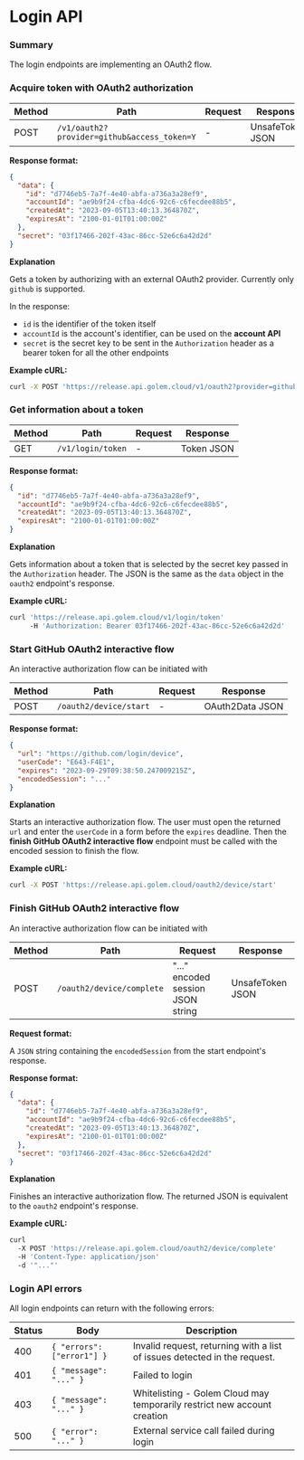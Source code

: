 # Login API

### Summary

The login endpoints are implementing an OAuth2 flow.

### Acquire token with OAuth2 authorization

| Method | Path                                        | Request | Response         |
| ------ | ------------------------------------------- | ------- | ---------------- |
| POST   | `/v1/oauth2?provider=github&access_token=Y` | -       | UnsafeToken JSON |

**Response format:**

```json
{
  "data": {
    "id": "d7746eb5-7a7f-4e40-abfa-a736a3a28ef9",
    "accountId": "ae9b9f24-cfba-4dc6-92c6-c6fecdee88b5",
    "createdAt": "2023-09-05T13:40:13.364870Z",
    "expiresAt": "2100-01-01T01:00:00Z"
  },
  "secret": "03f17466-202f-43ac-86cc-52e6c6a42d2d"
}
```

**Explanation**

Gets a token by authorizing with an external OAuth2 provider. Currently only `github` is supported.

In the response:

- `id` is the identifier of the token itself
- `accountId` is the account's identifier, can be used on the **account API**
- `secret` is the secret key to be sent in the `Authorization` header as a bearer token for all the other endpoints

**Example cURL:**

```bash
curl -X POST 'https://release.api.golem.cloud/v1/oauth2?provider=github&access_token=github-access-token'
```

### Get information about a token

| Method | Path              | Request | Response   |
| ------ | ----------------- | ------- | ---------- |
| GET    | `/v1/login/token` | -       | Token JSON |

**Response format:**

```json
{
  "id": "d7746eb5-7a7f-4e40-abfa-a736a3a28ef9",
  "accountId": "ae9b9f24-cfba-4dc6-92c6-c6fecdee88b5",
  "createdAt": "2023-09-05T13:40:13.364870Z",
  "expiresAt": "2100-01-01T01:00:00Z"
}
```

**Explanation**

Gets information about a token that is selected by the secret key passed in the `Authorization` header. The JSON is the same as the `data` object in the `oauth2` endpoint's response.

**Example cURL:**

```bash
curl 'https://release.api.golem.cloud/v1/login/token'
     -H 'Authorization: Bearer 03f17466-202f-43ac-86cc-52e6c6a42d2d'
```

### Start GitHub OAuth2 interactive flow

An interactive authorization flow can be initiated with

| Method | Path                   | Request | Response        |
| ------ | ---------------------- | ------- | --------------- |
| POST   | `/oauth2/device/start` | -       | OAuth2Data JSON |

**Response format:**

```json
{
  "url": "https://github.com/login/device",
  "userCode": "E643-F4E1",
  "expires": "2023-09-29T09:38:50.247009215Z",
  "encodedSession": "..."
}
```

**Explanation**

Starts an interactive authorization flow. The user must open the returned `url` and enter the `userCode` in a form before the `expires` deadline. Then the **finish GitHub OAuth2 interactive flow** endpoint must be called with the encoded session to finish the flow.

**Example cURL:**

```bash
curl -X POST 'https://release.api.golem.cloud/oauth2/device/start'
```

### Finish GitHub OAuth2 interactive flow

An interactive authorization flow can be initiated with

| Method | Path                      | Request                           | Response         |
| ------ | ------------------------- | --------------------------------- | ---------------- |
| POST   | `/oauth2/device/complete` | "..." encoded session JSON string | UnsafeToken JSON |

**Request format:**

A `JSON` string containing the `encodedSession` from the start endpoint's response.

**Response format:**

```json
{
  "data": {
    "id": "d7746eb5-7a7f-4e40-abfa-a736a3a28ef9",
    "accountId": "ae9b9f24-cfba-4dc6-92c6-c6fecdee88b5",
    "createdAt": "2023-09-05T13:40:13.364870Z",
    "expiresAt": "2100-01-01T01:00:00Z"
  },
  "secret": "03f17466-202f-43ac-86cc-52e6c6a42d2d"
}
```

**Explanation**

Finishes an interactive authorization flow. The returned JSON is equivalent to the `oauth2` endpoint's response.

**Example cURL:**

```bash
curl
  -X POST 'https://release.api.golem.cloud/oauth2/device/complete'
  -H 'Content-Type: application/json'
  -d '"..."'
```

### Login API errors

All login endpoints can return with the following errors:

| Status | Body                       | Description                                                               |
| ------ | -------------------------- | ------------------------------------------------------------------------- |
| 400    | `{ "errors": ["error1"] }` | Invalid request, returning with a list of issues detected in the request. |
| 401    | `{ "message": "..." }`     | Failed to login                                                           |
| 403    | `{ "message": "..." }`     | Whitelisting - Golem Cloud may temporarily restrict new account creation  |
| 500    | `{ "error": "..." }`       | External service call failed during login                                 |
